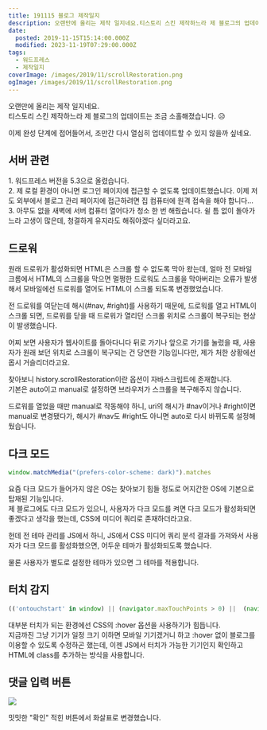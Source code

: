 ```yaml
---
title: 191115 블로그 제작일지
description: 오랜만에 올리는 제작 일지네요.티스토리 스킨 제작하느라 제 블로그의 업데이트는 조금 소홀해졌습니다. 😥 이제 완성 단계에 접어들어서, 조만간 다시 열심히 업데이트할 수 있지 않을까 싶네요. 서버 관련 1. 워드프레스 버전을 5.3으로 올렸습니다.2. 제 로컬 환경이 아니면 로그인 페이지에 접근할 수 없도록 업데이트했습니다. 이제 저도 외부에서 블로그 관리 페이지에 접근하려면 집 컴퓨터에 원격 접속을 해야 합니다…3. 아무도
date:
  posted: 2019-11-15T15:14:00.000Z
  modified: 2023-11-19T07:29:00.000Z
tags:
  - 워드프레스
  - 제작일지
coverImage: /images/2019/11/scrollRestoration.png
ogImage: /images/2019/11/scrollRestoration.png
---
```


오랜만에 올리는 제작 일지네요.  
티스토리 스킨 제작하느라 제 블로그의 업데이트는 조금 소홀해졌습니다. 😥

이제 완성 단계에 접어들어서, 조만간 다시 열심히 업데이트할 수 있지 않을까 싶네요.

## 서버 관련

1\. 워드프레스 버전을 5.3으로 올렸습니다.  
2\. 제 로컬 환경이 아니면 로그인 페이지에 접근할 수 없도록 업데이트했습니다. 이제 저도 외부에서 블로그 관리 페이지에 접근하려면 집 컴퓨터에 원격 접속을 해야 합니다…  
3\. 아무도 없을 새벽에 서버 컴퓨터 열어다가 청소 한 번 해줬습니다. 쉴 틈 없이 돌아가느라 고생이 많은데, 청결하게 유지라도 해줘야겠다 싶더라고요.

## 드로워

원래 드로워가 활성화되면 HTML은 스크롤 할 수 없도록 막아 왔는데, 얼마 전 모바일 크롬에서 HTML의 스크롤을 막으면 멀쩡한 드로워도 스크롤을 막아버리는 오류가 발생해서 모바일에선 드로워를 열어도 HTML이 스크롤 되도록 변경했었습니다.

전 드로워를 여닫는데 해시(#nav, #right)를 사용하기 때문에, 드로워를 열고 HTML이 스크롤 되면, 드로워를 닫을 때 드로워가 열리던 스크롤 위치로 스크롤이 복구되는 현상이 발생했습니다.

어찌 보면 사용자가 웹사이트를 돌아다니다 뒤로 가기나 앞으로 가기를 눌렀을 때, 사용자가 원래 보던 위치로 스크롤이 복구되는 건 당연한 기능입니다만, 제가 처한 상황에선 몹시 거슬리더라고요.

찾아보니 history.scrollRestoration이란 옵션이 자바스크립트에 존재합니다.  
기본은 auto이고 manual로 설정하면 브라우저가 스크롤을 복구해주지 않습니다.

드로워를 열었을 때만 manual로 작동해야 하니, uri의 해시가 #nav이거나 #right이면 manual로 변경됐다가, 해시가 #nav도 #right도 아니면 auto로 다시 바뀌도록 설정해뒀습니다.

## 다크 모드

```js
window.matchMedia("(prefers-color-scheme: dark)").matches
```

요즘 다크 모드가 들어가지 않은 OS는 찾아보기 힘들 정도로 어지간한 OS에 기본으로 탑재된 기능입니다.  
제 블로그에도 다크 모드가 있으니, 사용자가 다크 모드를 켜면 다크 모드가 활성화되면 좋겠다고 생각을 했는데, CSS에 미디어 쿼리로 존재하더라고요.

헌데 전 테마 관리를 JS에서 하니, JS에서 CSS 미디어 쿼리 분석 결과를 가져와서 사용자가 다크 모드를 활성화했으면, 어두운 테마가 활성화되도록 했습니다.

물론 사용자가 별도로 설정한 테마가 있으면 그 테마를 적용합니다.

## 터치 감지

```js
(('ontouchstart' in window) || (navigator.maxTouchPoints > 0) ||  (navigator.msMaxTouchPoints > 0)) ? HTML.classList.add("touchable") : HTML.classList.add("untouchable")
```

대부분 터치가 되는 환경에선 CSS의 :hover 옵션을 사용하기가 힘듭니다.  
 지금까진 그냥 기기가 일정 크기 이하면 모바일 기기겠거니 하고 :hover 없이 블로그를 이용할 수 있도록 수정하곤 했는데, 이젠 JS에서 터치가 가능한 기기인지 확인하고 HTML에 class를 추가하는 방식을 사용합니다.

## 댓글 입력 버튼

![](/images/2019/11/comment-input-form.png)

밋밋한 "확인" 적힌 버튼에서 화살표로 변경했습니다.